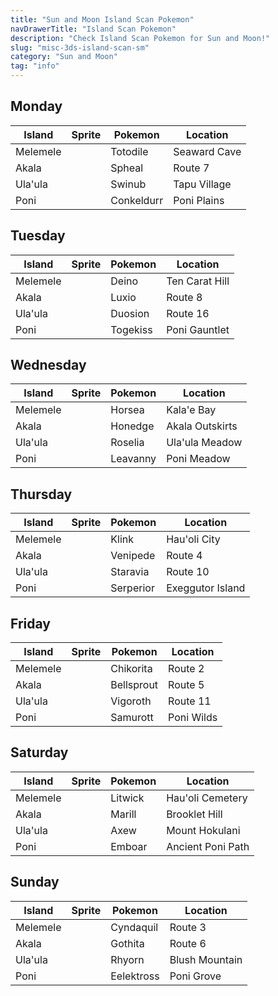 ```yaml
---
title: "Sun and Moon Island Scan Pokemon"
navDrawerTitle: "Island Scan Pokemon"
description: "Check Island Scan Pokemon for Sun and Moon!"
slug: "misc-3ds-island-scan-sm"
category: "Sun and Moon"
tag: "info"
---
```


## Monday

| Island   | Sprite                           | Pokemon    | Location     |
| -------- | -------------------------------- | ---------- | ------------ |
| Melemele | <PixelImage name='Totodile' />   | Totodile   | Seaward Cave |
| Akala    | <PixelImage name='Spheal' />     | Spheal     | Route 7      |
| Ula'ula  | <PixelImage name='Swinub' />     | Swinub     | Tapu Village |
| Poni     | <PixelImage name='Conkeldurr' /> | Conkeldurr | Poni Plains  |

## Tuesday

| Island   | Sprite                         | Pokemon  | Location       |
| -------- | ------------------------------ | -------- | -------------- |
| Melemele | <PixelImage name='Deino' />    | Deino    | Ten Carat Hill |
| Akala    | <PixelImage name='Luxio' />    | Luxio    | Route 8        |
| Ula'ula  | <PixelImage name='Duosion' />  | Duosion  | Route 16       |
| Poni     | <PixelImage name='Togekiss' /> | Togekiss | Poni Gauntlet  |

## Wednesday

| Island   | Sprite                         | Pokemon  | Location        |
| -------- | ------------------------------ | -------- | --------------- |
| Melemele | <PixelImage name='Horsea' />   | Horsea   | Kala'e Bay      |
| Akala    | <PixelImage name='Honedge' />  | Honedge  | Akala Outskirts |
| Ula'ula  | <PixelImage name='Roselia' />  | Roselia  | Ula'ula Meadow  |
| Poni     | <PixelImage name='Leavanny' /> | Leavanny | Poni Meadow     |

## Thursday

| Island   | Sprite                          | Pokemon   | Location         |
| -------- | ------------------------------- | --------- | ---------------- |
| Melemele | <PixelImage name='Klink' />     | Klink     | Hau'oli City     |
| Akala    | <PixelImage name='Venipede' />  | Venipede  | Route 4          |
| Ula'ula  | <PixelImage name='Staravia' />  | Staravia  | Route 10         |
| Poni     | <PixelImage name='Serperior' /> | Serperior | Exeggutor Island |

## Friday

| Island   | Sprite                           | Pokemon    | Location   |
| -------- | -------------------------------- | ---------- | ---------- |
| Melemele | <PixelImage name='Chikorita' />  | Chikorita  | Route 2    |
| Akala    | <PixelImage name='Bellsprout' /> | Bellsprout | Route 5    |
| Ula'ula  | <PixelImage name='Vigoroth' />   | Vigoroth   | Route 11   |
| Poni     | <PixelImage name='Samurott' />   | Samurott   | Poni Wilds |

## Saturday

| Island   | Sprite                        | Pokemon | Location          |
| -------- | ----------------------------- | ------- | ----------------- |
| Melemele | <PixelImage name='Litwick' /> | Litwick | Hau'oli Cemetery  |
| Akala    | <PixelImage name='Marill' />  | Marill  | Brooklet Hill     |
| Ula'ula  | <PixelImage name='Axew' />    | Axew    | Mount Hokulani    |
| Poni     | <PixelImage name='Emboar' />  | Emboar  | Ancient Poni Path |

## Sunday

| Island   | Sprite                           | Pokemon    | Location       |
| -------- | -------------------------------- | ---------- | -------------- |
| Melemele | <PixelImage name='Cyndaquil' />  | Cyndaquil  | Route 3        |
| Akala    | <PixelImage name='Gothita' />    | Gothita    | Route 6        |
| Ula'ula  | <PixelImage name='Rhyorn' />     | Rhyorn     | Blush Mountain |
| Poni     | <PixelImage name='Eelektross' /> | Eelektross | Poni Grove     |

